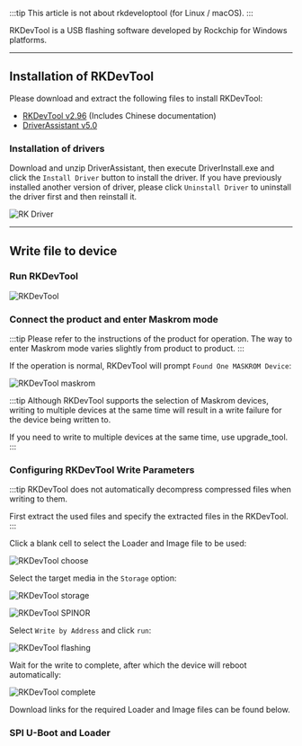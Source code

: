 
:::tip
This article is not about rkdeveloptool (for Linux / macOS).
:::

RKDevTool is a USB flashing software developed by Rockchip for Windows platforms.

---

## Installation of RKDevTool

Please download and extract the following files to install RKDevTool:

- [RKDevTool v2.96](https://dl.radxa.com/tools/windows/RKDevTool_Release_v2.96_zh.zip) (Includes Chinese documentation)
- [DriverAssistant v5.0](https://dl.radxa.com/tools/windows/DriverAssitant_v5.0.zip)

### Installation of drivers

Download and unzip DriverAssistant, then execute DriverInstall.exe and click the `Install Driver` button to install the driver.
If you have previously installed another version of driver, please click `Uninstall Driver` to uninstall the driver first and then reinstall it.

![RK Driver](/img/configuration/RK-Driver-Assistant-Install-Uninstall.webp)

---

## Write file to device

### Run RKDevTool

![RKDevTool](/img/configuration/rkdevtool.webp)

### Connect the product and enter Maskrom mode

:::tip
Please refer to the instructions of the product for operation. The way to enter Maskrom mode varies slightly from product to product.
:::

If the operation is normal, RKDevTool will prompt `Found One MASKROM Device`:

![RKDevTool maskrom](/img/configuration/rkdevtool-maskrom.webp)

:::tip
Although RKDevTool supports the selection of Maskrom devices, writing to multiple devices at the same time will result in a write failure for the device being written to.

If you need to write to multiple devices at the same time, use upgrade_tool.
:::

### Configuring RKDevTool Write Parameters

:::tip
RKDevTool does not automatically decompress compressed files when writing to them.

First extract the used files and specify the extracted files in the RKDevTool.
:::

Click a blank cell to select the Loader and Image file to be used:

![RKDevTool choose](/img/configuration/rkdevtool-choose.webp)

Select the target media in the `Storage` option:

<Tabs queryString="storage">
<TabItem value="emmc" label="eMMC">

![RKDevTool storage](/img/configuration/rkdevtool-storage.webp)

</TabItem>
<TabItem value="spi" label="SPINOR">

![RKDevTool SPINOR](/img/configuration/rkdevtool-spinor.webp)

</TabItem>
</Tabs>

Select `Write by Address` and click `run`:

![RKDevTool flashing](/img/configuration/rkdevtool-flashing.webp)

Wait for the write to complete, after which the device will reboot automatically:

![RKDevTool complete](/img/configuration/rkdevtool-complete.webp)

Download links for the required Loader and Image files can be found below.

### SPI U-Boot and Loader

<Loader />
